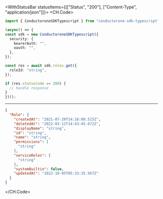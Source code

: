 

<WithStatusBar statusItems={[["Status", "200"], ["Content-Type", "application/json"]]}>
  <CH.Code>
  ```typescript Get.ts
  import { ConductoroneSDKTypescript } from "conductorone-sdk-typescript";

(async() => {
  const sdk = new ConductoroneSDKTypescript({
    security: {
      bearerAuth: "",
      oauth: "",
    },
  });

  const res = await sdk.roles.get({
    roleId: "string",
  });

  if (res.statusCode == 200) {
    // handle response
  }
})();
  ```
  ---

  ```json Example Response
  {
    "Role": {
      "createdAt": "2021-07-20T14:16:08.515Z",
      "deletedAt": "2022-03-12T14:43:45.672Z",
      "displayName": "string",
      "id": "string",
      "name": "string",
      "permissions": [
        "string"
      ],
      "serviceRoles": [
        "string"
      ],
      "systemBuiltin": false,
      "updatedAt": "2022-10-05T05:33:35.567Z"
    }
  }
  ```
  </CH.Code>
</WithStatusBar>
